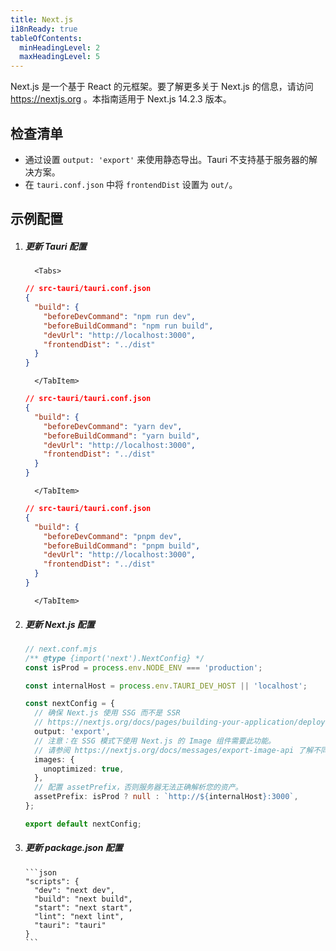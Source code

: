 ```yaml
---
title: Next.js
i18nReady: true
tableOfContents:
  minHeadingLevel: 2
  maxHeadingLevel: 5
---
```



Next.js 是一个基于 React 的元框架。要了解更多关于 Next.js 的信息，请访问 https://nextjs.org 。本指南适用于 Next.js 14.2.3 版本。

## 检查清单

- 通过设置 `output: 'export'` 来使用静态导出。Tauri 不支持基于服务器的解决方案。
- 在 `tauri.conf.json` 中将 `frontendDist` 设置为 `out/`。

## 示例配置

<Steps>

1.  ##### 更新 Tauri 配置

          <Tabs>

      <TabItem label="npm">

    ```json
    // src-tauri/tauri.conf.json
    {
      "build": {
        "beforeDevCommand": "npm run dev",
        "beforeBuildCommand": "npm run build",
        "devUrl": "http://localhost:3000",
        "frontendDist": "../dist"
      }
    }
    ```

          </TabItem>

    <TabItem label="yarn">

    ```json
    // src-tauri/tauri.conf.json
    {
      "build": {
        "beforeDevCommand": "yarn dev",
        "beforeBuildCommand": "yarn build",
        "devUrl": "http://localhost:3000",
        "frontendDist": "../dist"
      }
    }
    ```

          </TabItem>

    <TabItem label="pnpm">

    ```json
    // src-tauri/tauri.conf.json
    {
      "build": {
        "beforeDevCommand": "pnpm dev",
        "beforeBuildCommand": "pnpm build",
        "devUrl": "http://localhost:3000",
        "frontendDist": "../dist"
      }
    }
    ```

          </TabItem>

    </Tabs>

2.  ##### 更新 Next.js 配置

    ```ts
    // next.conf.mjs
    /** @type {import('next').NextConfig} */
    const isProd = process.env.NODE_ENV === 'production';

    const internalHost = process.env.TAURI_DEV_HOST || 'localhost';

    const nextConfig = {
      // 确保 Next.js 使用 SSG 而不是 SSR
      // https://nextjs.org/docs/pages/building-your-application/deploying/static-exports
      output: 'export',
      // 注意：在 SSG 模式下使用 Next.js 的 Image 组件需要此功能。
      // 请参阅 https://nextjs.org/docs/messages/export-image-api 了解不同的解决方法。
      images: {
        unoptimized: true,
      },
      // 配置 assetPrefix，否则服务器无法正确解析您的资产。
      assetPrefix: isProd ? null : `http://${internalHost}:3000`,
    };

    export default nextConfig;
    ```

3.  ##### 更新 package.json 配置

        ```json
        "scripts": {
          "dev": "next dev",
          "build": "next build",
          "start": "next start",
          "lint": "next lint",
          "tauri": "tauri"
        }
        ```

</Steps>
